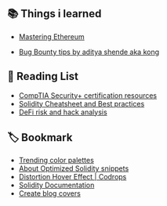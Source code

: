 ## 📚 Things i learned

- [Mastering Ethereum](https://github.com/ethereumbook/ethereumbook)

- [Bug Bounty tips by aditya shende aka kong](https://speakerdeck.com/aditya45/bug-bounty-tips-by-aditya-shende-aka-kong)

## 📃 Reading List

- [CompTIA Security+ certification resources](https://resources.infosecinstitute.com/certification/security-plus-resources/)
- [Solidity Cheatsheet and Best practices](https://github.com/manojpramesh/solidity-cheatsheet)
- [DeFi risk and hack analysis](https://wooded-meter-1d8.notion.site/0e85e02c5ed34df3855ea9f3ca40f53b?v=22e5e2c506ef4caeb40b4f78e23517ee)

## 🏷 Bookmark

- [Trending color palettes](https://coolors.co/palettes/trending)
- [About Optimized Solidity snippets](https://github.com/Vectorized/solady#readme)
- [Distortion Hover Effect | Codrops](https://tympanus.net/Development/DistortionHoverEffect/)
- [Solidity Documentation](https://docs.soliditylang.org/en/v0.8.12/)
- [Create blog covers](https://coverview.vercel.app/)

